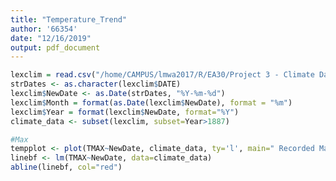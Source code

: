 ```yaml
---
title: "Temperature_Trend"
author: '66354'
date: "12/16/2019"
output: pdf_document
---
```

```r
lexclim = read.csv("/home/CAMPUS/lmwa2017/R/EA30/Project 3 - Climate Data/Lucy_WhitSand_LexingtonKY_data.csv")
strDates <- as.character(lexclim$DATE)
lexclim$NewDate <- as.Date(strDates, "%Y-%m-%d")
lexclim$Month = format(as.Date(lexclim$NewDate), format = "%m")
lexclim$Year = format(lexclim$NewDate, format="%Y")
climate_data <- subset(lexclim, subset=Year>1887)

#Max
tempplot <- plot(TMAX~NewDate, climate_data, ty='l', main=" Recorded Maximum Temperature in Lexington, KY", xlab="Year", ylab="Maximum Temp (F)")
linebf <- lm(TMAX~NewDate, data=climate_data)
abline(linebf, col="red")
```
